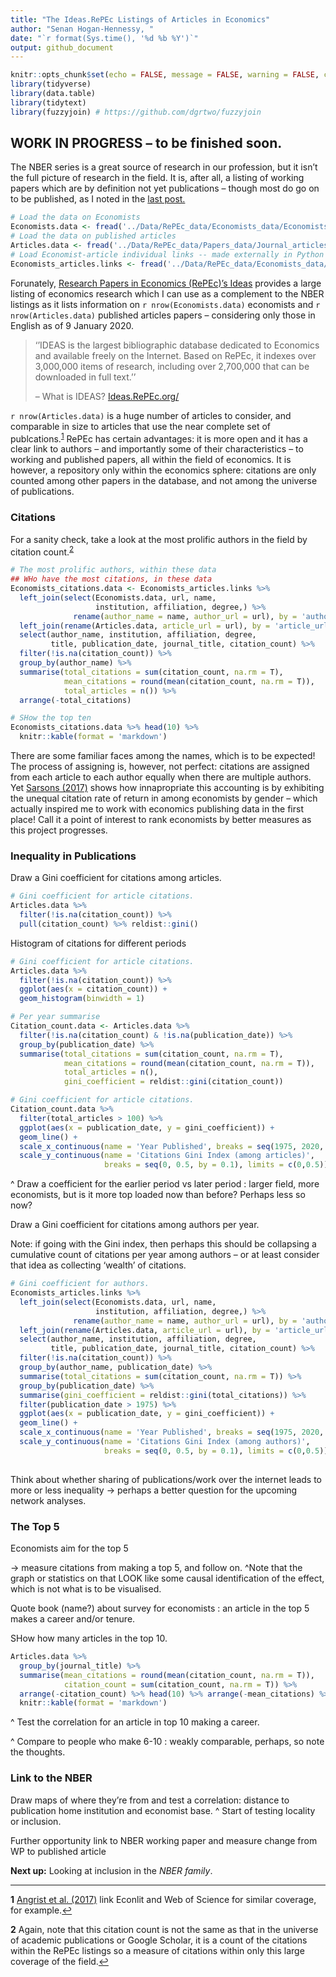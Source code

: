 ```yaml
---
title: "The Ideas.RePEc Listings of Articles in Economics"
author: "Senan Hogan-Hennessy, "
date: "`r format(Sys.time(), '%d %b %Y')`"
output: github_document
---
```

```r
knitr::opts_chunk$set(echo = FALSE, message = FALSE, warning = FALSE, cache = F, fig.align = 'center')
library(tidyverse)
library(data.table)
library(tidytext)
library(fuzzyjoin) # https://github.com/dgrtwo/fuzzyjoin
```

## WORK IN PROGRESS -- to be finished soon.

The NBER series is a great source of research in our profession, but it isn't the full picture of research in the field.
It is, after all, a listing of working papers which are by definition not yet publications -- though most do go on to be published,
as I noted in the [last post.](https://github.com/shoganhennessy/Econ_text_data/blob/master/Blog_post_exploration/1_NBER_working_papers.md)

```r
# Load the data on Economists
Economists.data <- fread('../Data/RePEc_data/Economists_data/Economists_repec_data.csv')
# Load the data on published articles
Articles.data <- fread('../Data/RePEc_data/Papers_data/Journal_articles_repec.csv')
# Load Economist-article individual links -- made externally in Python
Economists_articles.links <- fread('../Data/RePEc_data/Economists_data/Economists_articles_repec.csv')
```
Forunately, [Research Papers in Economics (RePEc)'s Ideas](https://ideas.repec.org/) provides a large listing of economics research which I can use as a complement to the NBER listings as it lists information on `r nrow(Economists.data)` economists and `r nrow(Articles.data)` published articles papers -- considering only those in English as of 9 January 2020.

> ''IDEAS is the largest bibliographic database dedicated to Economics and available freely on the Internet. 
> Based on RePEc, it indexes over 3,000,000 items of research, including over 2,700,000 that can be downloaded in full text.''
> 
> -- What is IDEAS?  [Ideas.RePEc.org/](https://ideas.repec.org/) 

`r nrow(Articles.data)` is a huge number of articles to consider, and comparable in size to articles that use the near complete set of publcations.<sup id="a1">[1](#f1)</sup>
RePEc has certain advantages: it is more open and it has a clear link to authors -- and importantly some of their characteristics -- to working and published papers, all within the field of economics.
It is however, a repository only within the economics sphere: citations are only counted among other papers in the database, and not among the universe of publications.

### Citations

For a sanity check, take a look at the most prolific authors in the field by citation count.<sup id="a1">[2](#f2)</sup>
```r
# The most prolific authors, within these data
## WHo have the most citations, in these data
Economists_citations.data <- Economists_articles.links %>% 
  left_join(select(Economists.data, url, name, 
                   institution, affiliation, degree,) %>% 
              rename(author_name = name, author_url = url), by = 'author_url') %>%
  left_join(rename(Articles.data, article_url = url), by = 'article_url') %>%
  select(author_name, institution, affiliation, degree, 
         title, publication_date, journal_title, citation_count) %>%
  filter(!is.na(citation_count)) %>%
  group_by(author_name) %>%
  summarise(total_citations = sum(citation_count, na.rm = T),
            mean_citations = round(mean(citation_count, na.rm = T)),
            total_articles = n()) %>%
  arrange(-total_citations) 

# SHow the top ten 
Economists_citations.data %>% head(10) %>%
  knitr::kable(format = 'markdown')
```
There are some familiar faces among the names, which is to be expected! The process of assigning is, however, not perfect: citations are assigned from each article to each author equally when there are multiple authors.
Yet [Sarsons (2017)](https://www.aeaweb.org/articles?id=10.1257/aer.p20171126) shows how innapropriate this accounting is by exhibiting the unequal citation rate of return in among economists by gender -- which actually inspired me to work with economics publishing data in the first place!
Call it a point of interest to rank economists by better measures as this project progresses.


### Inequality in Publications

Draw a Gini coefficient for citations among articles.
```r
# Gini coefficient for article citations.
Articles.data %>% 
  filter(!is.na(citation_count)) %>%
  pull(citation_count) %>% reldist::gini()
```


Histogram of citations for different periods
```r
# Gini coefficient for article citations.
Articles.data %>% 
  filter(!is.na(citation_count)) %>%
  ggplot(aes(x = citation_count)) + 
  geom_histogram(binwidth = 1)

# Per year summarise 
Citation_count.data <- Articles.data %>% 
  filter(!is.na(citation_count) & !is.na(publication_date)) %>%
  group_by(publication_date) %>%
  summarise(total_citations = sum(citation_count, na.rm = T),
            mean_citations = round(mean(citation_count, na.rm = T)),
            total_articles = n(),
            gini_coefficient = reldist::gini(citation_count)) 

# Gini coefficient for article citations.
Citation_count.data %>%
  filter(total_articles	> 100) %>%
  ggplot(aes(x = publication_date, y = gini_coefficient)) +
  geom_line() +
  scale_x_continuous(name = 'Year Published', breaks = seq(1975, 2020, by = 5)) +
  scale_y_continuous(name = 'Citations Gini Index (among articles)',
                     breaks = seq(0, 0.5, by = 0.1), limits = c(0,0.5))
```

^ Draw a coefficient for the earlier period vs later period : larger field, more economists, but is it more top loaded now than before?  Perhaps less so now?



Draw a Gini coefficient for citations among authors per year.

Note: if going with the Gini index, then perhaps this should be collapsing a cumulative count of citations
per year among authors -- or at least consider that idea as collecting 'wealth' of citations.
```r
# Gini coefficient for authors.
Economists_articles.links %>% 
  left_join(select(Economists.data, url, name, 
                   institution, affiliation, degree,) %>% 
              rename(author_name = name, author_url = url), by = 'author_url') %>%
  left_join(rename(Articles.data, article_url = url), by = 'article_url') %>%
  select(author_name, institution, affiliation, degree, 
         title, publication_date, journal_title, citation_count) %>%
  filter(!is.na(citation_count)) %>%
  group_by(author_name, publication_date) %>%
  summarise(total_citations = sum(citation_count, na.rm = T)) %>%
  group_by(publication_date) %>%
  summarise(gini_coefficient = reldist::gini(total_citations)) %>%
  filter(publication_date > 1975) %>%
  ggplot(aes(x = publication_date, y = gini_coefficient)) +
  geom_line() +
  scale_x_continuous(name = 'Year Published', breaks = seq(1975, 2020, by = 5)) +
  scale_y_continuous(name = 'Citations Gini Index (among authors)',
                     breaks = seq(0, 0.5, by = 0.1), limits = c(0,0.5))
  
```

Think about whether sharing of publications/work over the internet leads to more or less inequality -> perhaps a better question for the upcoming network analyses.


### The Top 5

Economists aim for the top 5 

-> measure citations from making a top 5, and follow on.
^Note that the graph or statistics on that LOOK like some causal identification of the effect, which is not what is to be visualised.

Quote book (name?) about survey for economists :
an article in the top 5 makes a career and/or tenure.

SHow how many articles in the top 10.
```r
Articles.data %>% 
  group_by(journal_title) %>%
  summarise(mean_citations = round(mean(citation_count, na.rm = T)),
            citation_count = sum(citation_count, na.rm = T)) %>%
  arrange(-citation_count) %>% head(10) %>% arrange(-mean_citations) %>%
  knitr::kable(format = 'markdown')
```

^ Test the correlation for an article in top 10 making a career.

^ Compare to people who make 6-10 : weakly comparable, perhaps, so note the thoughts.



### Link to the NBER

Draw maps of where they're from
and test a correlation: distance to publication home institution and economist base.
^ Start of testing locality or inclusion.

Further opportunity link to NBER working paper and measure change from WP to published article

**Next up:** Looking at inclusion in the *NBER family*.

***
<b id="f1">1</b> [Angrist et al. (2017)](https://www.nber.org/papers/w23698) link Econlit and Web of Science for similar coverage, for example.[↩](#a1)

<b id="f2">2</b> Again, note that this citation count is not the same as that in the universe of academic publications or Google Scholar, it is a count of the citations within the RePEc listings so a measure of citations within only this large coverage of the field.[↩](#a1)
